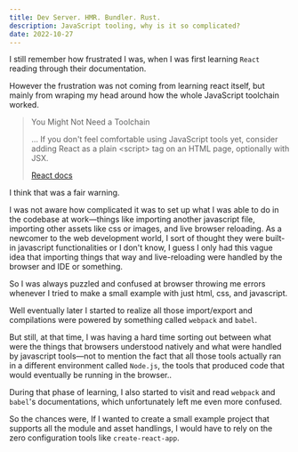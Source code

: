 ```yaml
---
title: Dev Server. HMR. Bundler. Rust.
description: JavaScript tooling, why is it so complicated?
date: 2022-10-27
---
```


I still remember how frustrated I was, when I was first learning `React` reading through their documentation.

However the frustration was not coming from learning react itself, but mainly from wraping my head around how the whole JavaScript toolchain worked.

> <p className="text-lg">You Might Not Need a Toolchain</p>
>
> ... If you don't feel comfortable using JavaScript tools yet, consider adding React as a plain \<script\> tag on an HTML page, optionally with JSX.
>
> [React docs](https://reactjs.org/docs/create-a-new-react-app.html#you-might-not-need-a-toolchain)

I think that was a fair warning.

I was not aware how complicated it was to set up what I was able to do in the codebase at work&mdash;things like importing another javascript file, importing other assets like css or images, and live browser reloading. As a newcomer to the web development world, I sort of thought they were built-in javascript functionalities or I don't know, I guess I only had this vague idea that importing things that way and live-reloading were handled by the browser and IDE or something.

So I was always puzzled and confused at browser throwing me errors whenever I tried to make a small example with just html, css, and javascript.

Well eventually later I started to realize all those import/export and compilations were powered by something called `webpack` and `babel`.

But still, at that time, I was having a hard time sorting out between what were the things that browsers understood natively and what were handled by javascript tools&mdash;not to mention the fact that all those tools actually ran in a different environment called `Node.js`, the tools that produced code that would eventually be running in the browser..

During that phase of learning, I also started to visit and read `webpack` and `babel`'s documentations, which unfortunately left me even more confused.

So the chances were, If I wanted to create a small example project that supports all the module and asset handlings, I would have to rely on the zero configuration tools like `create-react-app`.
